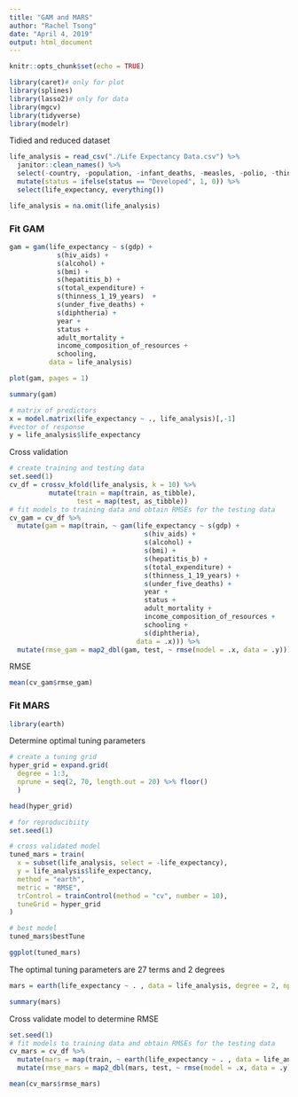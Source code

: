 ```yaml
---
title: "GAM and MARS"
author: "Rachel Tsong"
date: "April 4, 2019"
output: html_document
---
```


```r
knitr::opts_chunk$set(echo = TRUE)
```

```r
library(caret)# only for plot
library(splines)
library(lasso2)# only for data
library(mgcv)
library(tidyverse)
library(modelr)
```

Tidied and reduced dataset
```r
life_analysis = read_csv("./Life Expectancy Data.csv") %>% 
  janitor::clean_names() %>%
  select(-country, -population, -infant_deaths, -measles, -polio, -thinness_5_9_years, -percentage_expenditure) %>% 
  mutate(status = ifelse(status == "Developed", 1, 0)) %>%
  select(life_expectancy, everything())

life_analysis = na.omit(life_analysis)
```

### Fit GAM

```r
gam = gam(life_expectancy ~ s(gdp) + 
            s(hiv_aids) + 
            s(alcohol) + 
            s(bmi) + 
            s(hepatitis_b) + 
            s(total_expenditure) + 
            s(thinness_1_19_years)  + 
            s(under_five_deaths) +
            s(diphtheria) +
            year + 
            status + 
            adult_mortality + 
            income_composition_of_resources +
            schooling, 
          data = life_analysis)

plot(gam, pages = 1)
```

```r
summary(gam)
```

```r
# matrix of predictors
x = model.matrix(life_expectancy ~ ., life_analysis)[,-1]
#vector of response
y = life_analysis$life_expectancy
```

Cross validation
```r
# create training and testing data
set.seed(1)
cv_df = crossv_kfold(life_analysis, k = 10) %>% 
          mutate(train = map(train, as_tibble),
                 test = map(test, as_tibble))
# fit models to training data and obtain RMSEs for the testing data
cv_gam = cv_df %>% 
  mutate(gam = map(train, ~ gam(life_expectancy ~ s(gdp) + 
                                  s(hiv_aids) + 
                                  s(alcohol) + 
                                  s(bmi) + 
                                  s(hepatitis_b) + 
                                  s(total_expenditure) + 
                                  s(thinness_1_19_years) + 
                                  s(under_five_deaths) + 
                                  year + 
                                  status + 
                                  adult_mortality + 
                                  income_composition_of_resources + 
                                  schooling + 
                                  s(diphtheria), 
                                data = .x))) %>%
  mutate(rmse_gam = map2_dbl(gam, test, ~ rmse(model = .x, data = .y)))
```

RMSE
```r
mean(cv_gam$rmse_gam)
```

### Fit MARS

```r
library(earth)
```

Determine optimal tuning parameters
```r
# create a tuning grid
hyper_grid = expand.grid(
  degree = 1:3, 
  nprune = seq(2, 70, length.out = 20) %>% floor()
  )

head(hyper_grid)
```

```r
# for reproducibiity
set.seed(1)

# cross validated model
tuned_mars = train(
  x = subset(life_analysis, select = -life_expectancy),
  y = life_analysis$life_expectancy,
  method = "earth",
  metric = "RMSE",
  trControl = trainControl(method = "cv", number = 10),
  tuneGrid = hyper_grid
)

# best model
tuned_mars$bestTune

ggplot(tuned_mars)
```

The optimal tuning parameters are 27 terms and 2 degrees

```r
mars = earth(life_expectancy ~ . , data = life_analysis, degree = 2, nprune = 27)

summary(mars)
```

Cross validate model to determine RMSE
```r
set.seed(1)
# fit models to training data and obtain RMSEs for the testing data
cv_mars = cv_df %>% 
  mutate(mars = map(train, ~ earth(life_expectancy ~ . , data = life_analysis, degree = 2, nprune = 27), data = .x)) %>%
  mutate(rmse_mars = map2_dbl(mars, test, ~ rmse(model = .x, data = .y)))
```

```r
mean(cv_mars$rmse_mars)
```










